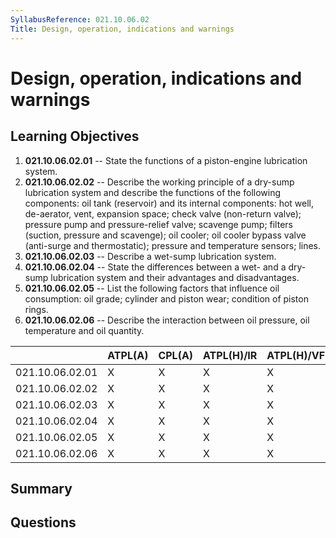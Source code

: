 ```yaml
---
SyllabusReference: 021.10.06.02
Title: Design, operation, indications and warnings
---
```


# Design, operation, indications and warnings

## Learning Objectives

1. **021.10.06.02.01** -- State the functions of a piston-engine lubrication
   system.
2. **021.10.06.02.02** -- Describe the working principle of a dry-sump lubrication
   system and describe the functions of the following components: oil tank
   (reservoir) and its internal components: hot well, de-aerator, vent,
   expansion space; check valve (non-return valve); pressure pump and
   pressure-relief valve; scavenge pump; filters (suction, pressure and
   scavenge); oil cooler; oil cooler bypass valve (anti-surge and thermostatic);
   pressure and temperature sensors; lines.
3. **021.10.06.02.03** -- Describe a wet-sump lubrication system.
4. **021.10.06.02.04** -- State the differences between a wet- and a dry-sump
   lubrication system and their advantages and disadvantages.
5. **021.10.06.02.05** -- List the following factors that influence oil
   consumption: oil grade; cylinder and piston wear; condition of piston rings.
6. **021.10.06.02.06** -- Describe the interaction between oil pressure, oil
   temperature and oil quantity.

|                 | ATPL(A) | CPL(A) | ATPL(H)/IR | ATPL(H)/VFR | CPL(H) | IR  | CBIR(A) |
| --------------- | ------- | ------ | ---------- | ----------- | ------ | --- | ------- |
| 021.10.06.02.01 | X       | X      | X          | X           | X      |     |         |
| 021.10.06.02.02 | X       | X      | X          | X           | X      |     |         |
| 021.10.06.02.03 | X       | X      | X          | X           | X      |     |         |
| 021.10.06.02.04 | X       | X      | X          | X           | X      |     |         |
| 021.10.06.02.05 | X       | X      | X          | X           | X      |     |         |
| 021.10.06.02.06 | X       | X      | X          | X           | X      |     |         |

## Summary

## Questions
